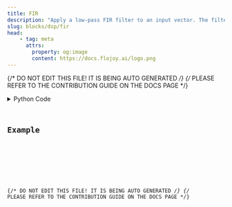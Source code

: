 ```yaml
---
title: FIR
description: "Apply a low-pass FIR filter to an input vector. The filter is designed with the window method."
slug: blocks/dsp/fir
head:
    - tag: meta
      attrs:
        property: og:image
        content: https://docs.flojoy.ai/logo.png
---
```


{/* DO NOT EDIT THIS FILE! IT IS BEING AUTO GENERATED */}
{/* PLEASE REFER TO THE CONTRIBUTION GUIDE ON THE DOCS PAGE */}


<DownloadStudioBanner />
<PythonDocsDisplay docstring={block_data["docstring"]} />
<details>
<summary>Python Code</summary>



<Code code={pythonCode} lang="py" wrap theme="dracula" />

[Find this Flojoy Block on GitHub](https://github.com/flojoy-ai/blocks/blob/main/blocks/DSP/FIR/FIR.py)

</details>

## Example


<GetHelpWidget />


<AppDisplay app={app} blockName="FIR" client:visible />


<Example />

{/* DO NOT EDIT THIS FILE! IT IS BEING AUTO GENERATED */}
{/* PLEASE REFER TO THE CONTRIBUTION GUIDE ON THE DOCS PAGE */}
